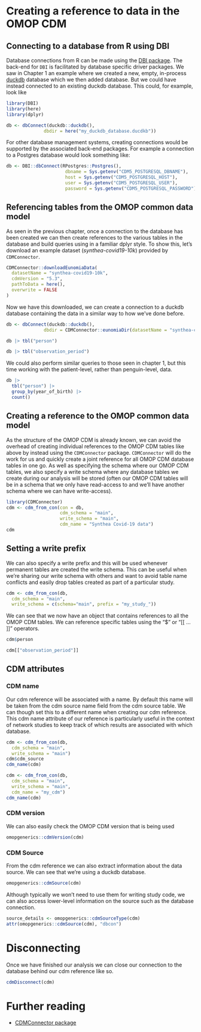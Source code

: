 # Creating a reference to data in the OMOP CDM

## Connecting to a database from R using DBI

Database connections from R can be made using the [DBI package](https://dbi.r-dbi.org/). The back-end for `DBI` is facilitated by database specific driver packages. We saw in Chapter 1 an example where we created a new, empty, in-process [duckdb](https://duckdb.org/) database which we then added database. But we could have instead connected to an existing duckdb database. This could, for example, look like

```r
library(DBI)
library(here)
library(dplyr)
```

```r
db <- dbConnect(duckdb::duckdb(), 
              dbdir = here("my_duckdb_database.ducdkb"))
```

For other database management systems, creating connections would be supported by the associated back-end packages. For example a connection to a Postgres database would look something like:

```r
db <- DBI::dbConnect(RPostgres::Postgres(),
                      dbname = Sys.getenv("CDM5_POSTGRESQL_DBNAME"),
                      host = Sys.getenv("CDM5_POSTGRESQL_HOST"),
                      user = Sys.getenv("CDM5_POSTGRESQL_USER"),
                      password = Sys.getenv("CDM5_POSTGRESQL_PASSWORD"))
```

## Referencing tables from the OMOP common data model

As seen in the previous chapter, once a connection to the database has been created we can then create references to the various tables in the database and build queries using in a familiar dplyr style. To show this, let's download an example dataset (*synthea-covid19-10k*) provided by `CDMConnector`. 

```r
CDMConnector::downloadEunomiaData(
  datasetName = "synthea-covid19-10k",
  cdmVersion = "5.3",
  pathToData = here(),
  overwrite = FALSE
)
```

Now we have this downloaded, we can create a connection to a duckdb database containing the data in a similar way to how we've done before.

```r
db <- dbConnect(duckdb::duckdb(), 
              dbdir = CDMConnector::eunomiaDir(datasetName = "synthea-covid19-10k"))

db |> tbl("person")

db |> tbl("observation_period")
```

We could also perform similar queries to those seen in chapter 1, but this time working with the patient-level, rather than penguin-level, data. 
```r
db |> 
  tbl("person") |> 
  group_by(year_of_birth) |> 
  count() 
```

## Creating a reference to the OMOP common data model

As the structure of the OMOP CDM is already known, we can avoid the overhead of creating individual references to the OMOP CDM tables like above by instead using the `CDMConnector` package. `CDMConnector` will do the work for us and quickly create a joint reference for all OMOP CDM database tables in one go. As well as specifying the schema where our OMOP CDM tables, we also specify a write schema where any database tables we create during our analysis will be stored (often our OMOP CDM tables will be in a schema that we only have read-access to and we'll have another schema where we can have write-access). 

```r
library(CDMConnector)
cdm <- cdm_from_con(con = db, 
                    cdm_schema = "main", 
                    write_schema = "main", 
                    cdm_name = "Synthea Covid-19 data")
cdm
```

::: {.callout-tip collapse="true"}
## Setting a write prefix
We can also specify a write prefix and this will be used whenever permanent tables are created the write schema. This can be useful when we're sharing our write schema with others and want to avoid table name conflicts and easily drop tables created as part of a particular study.

```r
cdm <- cdm_from_con(db,
  cdm_schema = "main",
  write_schema = c(schema="main", prefix = "my_study_"))
```
:::

We can see that we now have an object that contains references to all the OMOP CDM tables. We can reference specific tables using the "\$" or "[[ ... ]]" operators.

```r
cdm$person

cdm[["observation_period"]]
```

## CDM attributes

### CDM name

Our cdm reference will be associated with a name. By default this name will be taken from the cdm source name field from the cdm source table. We can though set this to a different name when creating our cdm reference. This cdm name attribute of our reference is particularly useful in the context of network studies to keep track of which results are associated with which database.

```r
cdm <- cdm_from_con(db,
  cdm_schema = "main", 
  write_schema = "main")
cdm$cdm_source
cdm_name(cdm)

cdm <- cdm_from_con(db,
  cdm_schema = "main", 
  write_schema = "main", 
  cdm_name = "my_cdm")
cdm_name(cdm)
```

### CDM version
We can also easily check the OMOP CDM version that is being used
```r
omopgenerics::cdmVersion(cdm)
```

### CDM Source
From the cdm reference we can also extract information about the data source. We can see that we're using a duckdb database.
```r
omopgenerics::cdmSource(cdm)
```
Although typically we won't need to use them for writing study code, we can also access lower-level information on the source such as the database connection.
```r
source_details <- omopgenerics::cdmSourceType(cdm)
attr(omopgenerics::cdmSource(cdm), "dbcon")
```

# Disconnecting

Once we have finished our analysis we can close our connection to the database behind our cdm reference like so.

```r
cdmDisconnect(cdm) 
```

# Further reading

-   [CDMConnector package](https://darwin-eu.github.io/CDMConnector)
